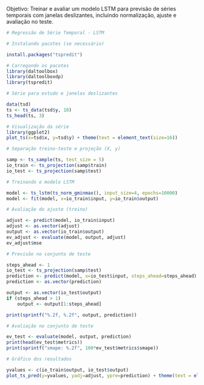 Objetivo: Treinar e avaliar um modelo LSTM para previsão de séries temporais com janelas deslizantes, incluindo normalização, ajuste e avaliação no teste.

```r
# Regressão de Série Temporal - LSTM

# Instalando pacotes (se necessário)

install.packages("tspredit")
```

```r
# Carregando os pacotes
library(daltoolbox)
library(daltoolboxdp)
library(tspredit)
```


```r
# Série para estudo e janelas deslizantes

data(tsd)
ts <- ts_data(tsd$y, 10)
ts_head(ts, 3)
```

```r
# Visualização da série
library(ggplot2)
plot_ts(x=tsd$x, y=tsd$y) + theme(text = element_text(size=16))
```

```r
# Separação treino-teste e projeção (X, y)

samp <- ts_sample(ts, test_size = 5)
io_train <- ts_projection(samp$train)
io_test <- ts_projection(samp$test)
```

```r
# Treinando o modelo LSTM

model <- ts_lstm(ts_norm_gminmax(), input_size=4, epochs=10000)
model <- fit(model, x=io_train$input, y=io_train$output)
```

```r
# Avaliação do ajuste (treino)

adjust <- predict(model, io_train$input)
adjust <- as.vector(adjust)
output <- as.vector(io_train$output)
ev_adjust <- evaluate(model, output, adjust)
ev_adjust$mse
```

```r
# Previsão no conjunto de teste

steps_ahead <- 1
io_test <- ts_projection(samp$test)
prediction <- predict(model, x=io_test$input, steps_ahead=steps_ahead)
prediction <- as.vector(prediction)

output <- as.vector(io_test$output)
if (steps_ahead > 1)
    output <- output[1:steps_ahead]

print(sprintf("%.2f, %.2f", output, prediction))
```

```r
# Avaliação no conjunto de teste

ev_test <- evaluate(model, output, prediction)
print(head(ev_test$metrics))
print(sprintf("smape: %.2f", 100*ev_test$metrics$smape))
```

```r
# Gráfico dos resultados

yvalues <- c(io_train$output, io_test$output)
plot_ts_pred(y=yvalues, yadj=adjust, ypre=prediction) + theme(text = element_text(size=16))
```

